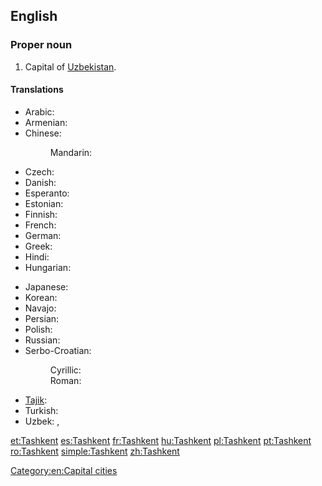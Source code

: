 ==English==
{{wikipedia}}

===Proper noun===
{{en-proper noun}}

# Capital of [[Uzbekistan]].

====Translations====
{{trans-top|capital of Uzbekistan}}
* Arabic: {{t-|ar|طشقند|m|tr=Tashqand}}
* Armenian: {{t-|hy|Տաշքենդ|tr=Tašk’end}}
* Chinese:
*: Mandarin: {{t-|cmn|塔什干|tr=Tǎshígān|sc=Hani}}
* Czech: {{t-|cs|Taškent|m}}
* Danish: {{t-|da|Tasjkent}}
* Esperanto: {{t-|eo|Taŝkento}}
* Estonian: {{t+|et|Toshkent}}
* Finnish: {{t+|fi|Taškent}}
* French: {{t+|fr|Tachkent}}
* German: {{t+|de|Taschkent|n}}
* Greek: {{t-|el|Τασκένδη|tr=Taskéndi}}
* Hindi: {{t-|hi|ताशकंद|tr=tāśkand}}
* Hungarian: {{t+|hu|Taskent}}
{{trans-mid}}
* Japanese: {{t-|ja|タシケント|tr=Tashikento}}
* Korean: {{t+|ko|타슈켄트|tr=Tasyukenteu|sc=Hang}}
* Navajo: {{tø|nv|Tʼashkʼen}}
* Persian: {{t-|fa|تاشکند|tr=Tâškand}}
* Polish: {{t+|pl|Taszkent|m}}
* Russian: {{t+|ru|Ташкент|m|tr=Tašként}}
* Serbo-Croatian:
*: Cyrillic: {{t-|sh|Ташкент|m|sc=Cyrl}}
*: Roman: {{t-|sh|Taškent|m}}
* [[Tajik]]: {{t-|tg|Тошканд|sc=Cyrl}}
* Turkish: {{t+|tr|Taşkent}}
* Uzbek: {{t-|uz|Toshkent}},  {{t-|uz|Тошкент|sc=Cyrl}}
{{trans-bottom}}

[[Category:en:Capital cities]]

[[et:Tashkent]]
[[es:Tashkent]]
[[fr:Tashkent]]
[[hu:Tashkent]]
[[pl:Tashkent]]
[[pt:Tashkent]]
[[ro:Tashkent]]
[[simple:Tashkent]]
[[zh:Tashkent]]